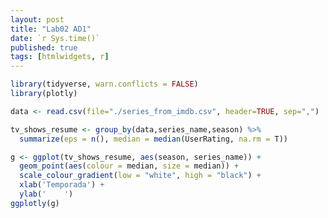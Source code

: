 ```yaml
---
layout: post
title: "Lab02 AD1"
date: `r Sys.time()`
published: true
tags: [htmlwidgets, r]
---
```


```r
library(tidyverse, warn.conflicts = FALSE) 
library(plotly)

data <- read.csv(file="./series_from_imdb.csv", header=TRUE, sep=",")

tv_shows_resume <- group_by(data,series_name,season) %>%
  summarize(eps = n(), median = median(UserRating, na.rm = T))

g <- ggplot(tv_shows_resume, aes(season, series_name)) +
  geom_point(aes(colour = median, size = median)) +
  scale_colour_gradient(low = "white", high = "black") +
  xlab('Temporada') + 
  ylab('    ')
ggplotly(g)
```

